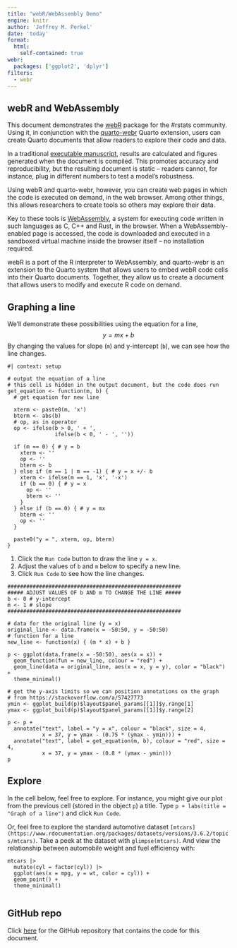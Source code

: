```yaml
---
title: "webR/WebAssembly Demo"
engine: knitr
author: 'Jeffrey M. Perkel'
date: 'today'
format: 
  html: 
    self-contained: true 
webr: 
  packages: ['ggplot2', 'dplyr']
filters: 
  - webr
---
```


## webR and WebAssembly

This document demonstrates the [webR](https://docs.r-wasm.org/webr/latest/) package for the #rstats community. Using it, in conjunction with the [quarto-webr](https://quarto-webr.thecoatlessprofessor.com/) Quarto extension, users can create Quarto documents that allow readers to explore their code and data. 

In a traditional [executable manuscript](https://www.nature.com/articles/d41586-022-00563-z), results are calculated and figures generated when the document is compiled. This promotes accuracy and reproducibility, but the resulting document is static -- readers cannot, for instance, plug in different numbers to test a model's robustness.  

Using webR and quarto-webr, however, you can create web pages in which the code is executed on demand, in the web browser. Among other things, this allows researchers to create tools so others may explore their data. 

Key to these tools is [WebAssembly](https://webassembly.org/), a system for executing code written in such languages as C, C++ and Rust, in the browser. When a WebAssembly-enabled page is accessed, the code is downloaded and executed in a sandboxed virtual machine inside the browser itself -- no installation required. 

webR is a port of the R interpreter to WebAssembly, and quarto-webr is an extension to the Quarto system that allows users to embed webR code cells into their Quarto documents. Together, they allow us to create a document that allows users to modify and execute R code on demand. 

## Graphing a line 

We'll demonstrate these possibilities using the equation for a line, $$y = mx + b$$ By changing the values for slope (`m`) and y-intercept (`b`), we can see how the line changes. 

```webr-r
#| context: setup

# output the equation of a line
# this cell is hidden in the output document, but the code does run
get_equation <- function(m, b) {
  # get equation for new line
  
  xterm <- paste0(m, 'x')
  bterm <- abs(b)
  # op, as in operator
  op <- ifelse(b > 0, ' + ', 
               ifelse(b < 0, ' - ', ''))
  
  if (m == 0) { # y = b
    xterm <- ''
    op <- ''
    bterm <- b
  } else if (m == 1 | m == -1) { # y = x +/- b 
    xterm <- ifelse(m == 1, 'x', '-x')
    if (b == 0) { # y = x
      op <- ''
      bterm <- ''
    } 
  } else if (b == 0) { # y = mx
    bterm <- ''
    op <- ''
  }
  
  paste0("y = ", xterm, op, bterm)
}
```

1. Click the `Run Code` button to draw the line `y = x`. 
2. Adjust the values of `b` and `m` below to specify a new line. 
3. Click `Run Code` to see how the line changes.

```webr-r

#######################################################
##### ADJUST VALUES OF b AND m TO CHANGE THE LINE #####
b <- 0 # y-intercept
m <- 1 # slope
#######################################################

# data for the original line (y = x) 
original_line <- data.frame(x = -50:50, y = -50:50) 
# function for a line
new_line <- function(x) { (m * x) + b }

p <- ggplot(data.frame(x = -50:50), aes(x = x)) +
  geom_function(fun = new_line, colour = "red") +
  geom_line(data = original_line, aes(x = x, y = y), color = "black") +
  theme_minimal()

# get the y-axis limits so we can position annotations on the graph
# from https://stackoverflow.com/a/57427773
ymin <- ggplot_build(p)$layout$panel_params[[1]]$y.range[1]
ymax <- ggplot_build(p)$layout$panel_params[[1]]$y.range[2]

p <- p +
  annotate("text", label = "y = x", colour = "black", size = 4, 
           x = 37, y = ymax - (0.75 * (ymax - ymin))) +
  annotate("text", label = get_equation(m, b), colour = "red", size = 4, 
           x = 37, y = ymax - (0.8 * (ymax - ymin))) 
p
```

## Explore

In the cell below, feel free to explore. For instance, you might give our plot from the previous cell (stored in the object `p`) a title. Type `p + labs(title = "Graph of a line")` and click `Run Code`.

Or, feel free to explore the standard automotive dataset `[mtcars](https://www.rdocumentation.org/packages/datasets/versions/3.6.2/topics/mtcars)`. Take a peek at the dataset with `glimpse(mtcars)`. And view the relationship between automobile weight and fuel efficiency with: 

```
mtcars |> 
  mutate(cyl = factor(cyl)) |> 
  ggplot(aes(x = mpg, y = wt, color = cyl)) + 
  geom_point() + 
  theme_minimal()
```

```webr

```

## GitHub repo

Click [here](https://github.com/jperkel/jperkel.github.io) for the GitHub repository that contains the code for this document. 
